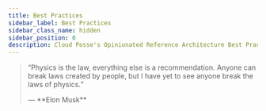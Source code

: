```yaml
---
title: Best Practices
sidebar_label: Best Practices
sidebar_class_name: hidden
sidebar_position: 0
description: Cloud Posse's Opinionated Reference Architecture Best Practices
---
```


> <q>Physics is the law, everything else is a recommendation.
> Anyone can break laws created by people, but I have yet to see anyone break the laws of physics.
> <p className="author">— **Elon Musk**</p></q>


